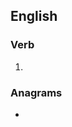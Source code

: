 ==English==

===Verb===
{{head|en|present participle}}

# {{present participle of|scat|lang=en|nocat=1}}

===Anagrams===
* {{l|en|stat dec}}